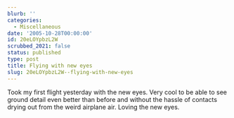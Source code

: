 ```yaml
---
blurb: ''
categories:
  - Miscellaneous
date: '2005-10-28T00:00:00'
id: 20eLOYpbzL2W
scrubbed_2021: false
status: published
type: post
title: Flying with new eyes
slug: 20eLOYpbzL2W--flying-with-new-eyes
---
```


Took my first flight yesterday with the new eyes. Very cool to be
able to see ground detail even better than before and without the
hassle of contacts drying out from the weird airplane air. Loving
the new eyes.
